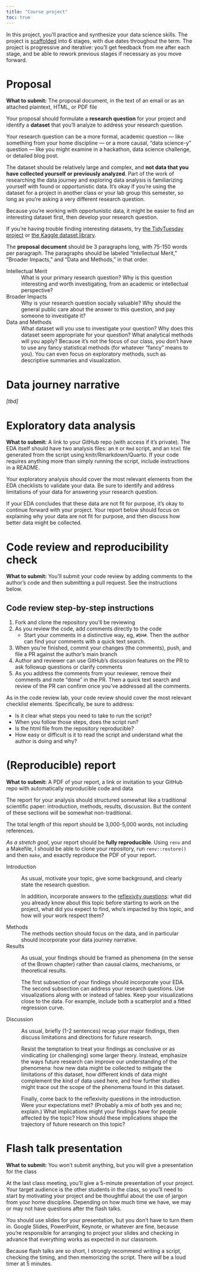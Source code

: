 ```yaml
---
title: "Course project"
toc: true
---
```


In this project, you'll practice and synthesize your data science skills.  The project is [scaffolded](https://en.wikipedia.org/wiki/Instructional_scaffolding#Levels_and_types_in_the_educational_setting) into 6 stages, with due dates throughout the term.  The project is progressive and iterative:  you'll get feedback from me after each stage, and be able to rework previous stages if necessary as you move forward.  

# Proposal

**What to submit:** The proposal document, in the text of an email or as an attached plaintext, HTML, or PDF file

Your proposal should formulate a **research question** for your project and identify a **dataset** that you'll analyze to address your research question.  

Your research question can be a more formal, academic question — like something from your home discipline — or a more causal, "data science-y" question — like you might examine in a hackathon, data science challenge, or detailed blog post.  

The dataset should be relatively large and complex, and **not data that you have collected yourself or previously analyzed**.  Part of the work of researching the data journey and exploring data analysis is familiarizing yourself with found or opportunistic data.  It's okay if you're using the dataset for a project in another class or your lab group this semester, so long as you're asking a very different research question.  

Because you're working with opportunistic data, it might be easier to find an interesting dataset first, then develop your research question.  

If you're having trouble finding interesting datasets, try [the TidyTuesday project](https://github.com/rfordatascience/tidytuesday) or [the Kaggle dataset library](https://www.kaggle.com/datasets).  

The **proposal document** should be 3 paragraphs long, with 75-150 words per paragraph.  The paragraphs should be labeled "Intellectual Merit," "Broader Impacts," and "Data and Methods," in that order.  

Intellectual Merit
 ~ What is your primary research question?  Why is this question interesting and worth investigating, from an academic or intellectual perspective?  
 
Broader Impacts
 ~ Why is your research question socially valuable?  Why should the general public care about the answer to this question, and pay someone to investigate it?  
 
Data and Methods
 ~ What dataset will you use to investigate your question?  Why does this dataset seem appropriate for your question?  What analytical methods will you apply?  Because it's not the focus of our class, you don't have to use any fancy statistical methods (for whatever "fancy" means to you).  You can even focus on exploratory methods, such as descriptive summaries and visualization.  


# Data journey narrative

*[tbd]*


# Exploratory data analysis

**What to submit:** A link to your GitHub repo (with access if it's private). The EDA itself should have two analysis files: an `R` or `Rmd` script, and an `html` file generated from the script using knitr/Rmarkdown/Quarto.  If your code requires anything more than simply running the script, include instructions in a README. 

Your exploratory analysis should cover the most relevant elements from the EDA checklists to validate your data.  Be sure to identify and address limitations of your data for answering your research question. 

If your EDA concludes that these data are not fit for purpose, it's okay to continue forward with your project.  Your report below should focus on explaining why your data are not fit for purpose, and then discuss how better data might be collected.  


# Code review and reproducibility check

**What to submit:** You'll submit your code review by adding comments to the author's code and then submitting a pull request. See the instructions below. 

::: {.callout-note collapse=true}
## Code review step-by-step instructions

1. Fork and clone the repository you'll be reviewing
2. As you review the code, add comments directly to the code
    - Start your comments in a distinctive way, eg, `#DH#`.  Then the author can find your comments with a quick text search. 
3. When you're finished, commit your changes (the comments), push, and file a PR against the author's main branch
4. Author and reviewer can use GitHub's discussion features on the PR to ask followup questions or clarify comments
5. As you address the comments from your reviewer, remove their comments and note "done" in the PR.  Then a quick text search and review of the PR can confirm once you've addressed all the comments. 
:::

As in the code review lab, your code review should cover the most relevant checklist elements. Specifically, be sure to address: 

- Is it clear what steps you need to take to run the script? 
- When you follow those steps, does the script run? 
- Is the html file from the repository reproducible?  
- How easy or difficult is it to read the script and understand what the author is doing and why? 


# (Reproducible) report

**What to submit:** A PDF of your report, a link or invitation to your GitHub repo with automatically reproducible code and data

The report for your analysis should structured somewhat like a traditional scientific paper:  introduction, methods, results, discussion.  But the content of these sections will be somewhat non-traditional.  

The total length of this report should be 3,000-5,000 words, not including references. 

*As a stretch goal*, your report should be **fully reproducible**.  Using `renv` and a Makefile, I should be able to clone your repository, run `renv::restore()` and then `make`, and exactly reproduce the PDF of your report. 


Introduction
 ~ As usual, motivate your topic, give some background, and clearly state the research question.  
 
    In addition, incorporate answers to the [reflexivity questions](reflexivity):  what did you already know about this topic before starting to work on the project, what did you expect to find, who's impacted by this topic, and how will your work respect them? 

Methods
 ~ The methods section should focus on the data, and in particular should incorporate your data journey narrative.  

Results
 ~ As usual, your findings should be framed as phenomena (in the sense of the Brown chapter) rather than causal claims, mechanisms, or theoretical results.  
 
    The first subsection of your findings should incorporate your EDA. The second subsection can address your research questions.  Use visualizations along with or instead of tables.  Keep your visualizations close to the data.  For example, include both a scatterplot and a fitted regression curve.  

Discussion
 ~ As usual, briefly (1-2 sentences) recap your major findings, then discuss limitations and directions for future research.  
 
    Resist the temptation to treat your findings as conclusive or as vindicating (or challenging) some larger theory.  Instead, emphasize the ways future research can improve our understanding of the phenomena:  how new data might be collected to mitigate the limitations of this dataset, how different kinds of data might complement the kind of data used here, and how further studies might trace out the scope of the phenomena found in this dataset.  
    
    Finally, come back to the reflexivity questions in the introduction.  Were your expectations met?  (Probably a mix of both yes and no; explain.)  What implications might your findings have for people affected by the topic?  How should these implications shape the trajectory of future research on this topic?  


# Flash talk presentation

**What to submit:** You won't submit anything, but you will give a presentation for the class

At the last class meeting, you'll give a 5-minute presentation of your project.  Your target audience is the other students in the class, so you'll need to start by motivating your project and be thoughtful about the use of jargon from your home discipline.  Depending on how much time we have, we may or may not have questions after the flash talks.  

You should use slides for your presentation, but you don't have to turn them in.  Google Slides, PowerPoint, Keynote, or whatever are fine, because you're responsible for arranging to project your slides and checking in advance that everything works as expected in our classroom. 

Because flash talks are so short, I strongly recommend writing a script, checking the timing, and then memorizing the script.  There *will* be a loud timer at 5 minutes.  
